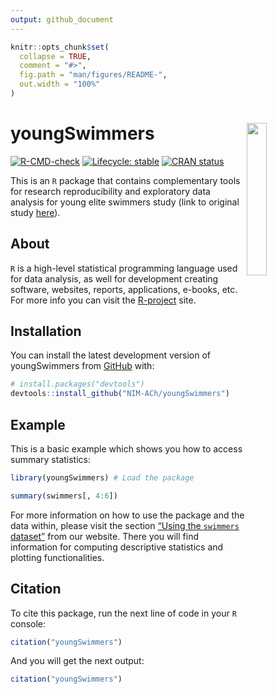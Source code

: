 ```yaml
---
output: github_document
---
```


<!-- README.md is generated from README.Rmd. Please edit that file -->

```r
knitr::opts_chunk$set(
  collapse = TRUE,
  comment = "#>",
  fig.path = "man/figures/README-",
  out.width = "100%"
)
```

<img src="man/figures/hex-med.png" width="25%" align="right"/> youngSwimmers
==================================================================

<!-- badges: start -->
[![R-CMD-check](https://github.com/NIM-ACh/youngSwimmers/workflows/R-CMD-check/badge.svg)](https://github.com/NIM-ACh/youngSwimmers/actions)
[![Lifecycle: stable](https://img.shields.io/badge/lifecycle-stable-brightgreen.svg)](https://lifecycle.r-lib.org/articles/stages.html#stable)
[![CRAN status](https://www.r-pkg.org/badges/version/youngSwimmers)](https://CRAN.R-project.org/package=youngSwimmers)
<!-- badges: end -->

This is an `R` package that contains complementary tools for research reproducibility and exploratory data analysis for young elite swimmers study (link to original study [here](https://doi.org/10.3389/fphys.2021.769085)).

## About <i class="fab fa-r-project"></i>

`R` is a high-level statistical programming language used for data analysis, as well for development creating software, websites, reports, applications, e-books, etc. For more info you can visit the [R-project](https://www.r-project.org/about.html) site.

## Installation

You can install the latest development version of youngSwimmers from [GitHub](https://github.com/) with:

``` r
# install.packages("devtools")
devtools::install_github("NIM-ACh/youngSwimmers")
```

## Example

This is a basic example which shows you how to access summary statistics:

```r
library(youngSwimmers) # Load the package

summary(swimmers[, 4:6])
```

For more information on how to use the package and the data within, please visit the section ["Using the `swimmers` dataset"](https://nim-ach.github.io/youngSwimmers/articles/articles/using_data.html) from our website. There you will find information for computing descriptive statistics and plotting functionalities.

## Citation

To cite this package, run the next line of code in your `R` console:

```r
citation("youngSwimmers")
```

And you will get the next output:

```r
citation("youngSwimmers")
```

